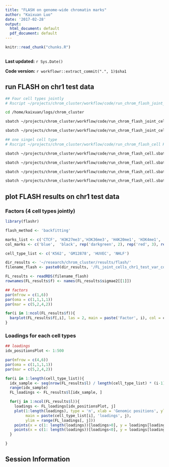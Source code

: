 ```yaml
---
title: "FLASH on genome-wide chromatin marks"
author: "Kaixuan Luo"
date: '2017-02-28'
output:
  html_document: default
  pdf_document: default
---
```


```r
knitr::read_chunk("chunks.R")
```

```r
```

**Last updated:** `r Sys.Date()`

**Code version:** `r workflowr::extract_commit(".", 1)$sha1`

## run FLASH on chr1 test data

```bash

## Four cell types jointly
# Rscript ~/projects/chrom_cluster/workflow/code/run_chrom_flash_joint_cells.R backfitting

cd /home/kaixuan/logs/chrom_cluster

sbatch ~/projects/chrom_cluster/workflow/code/run_chrom_flash_joint_cells.sbatch greedy

sbatch ~/projects/chrom_cluster/workflow/code/run_chrom_flash_joint_cells.sbatch backfitting

## one singel cell type
# Rscript ~/projects/chrom_cluster/workflow/code/run_chrom_flash_cell K562 backfitting

sbatch ~/projects/chrom_cluster/workflow/code/run_chrom_flash_cell.sbatch K562 backfitting

sbatch ~/projects/chrom_cluster/workflow/code/run_chrom_flash_cell.sbatch GM12878 backfitting

sbatch ~/projects/chrom_cluster/workflow/code/run_chrom_flash_cell.sbatch HUVEC backfitting

sbatch ~/projects/chrom_cluster/workflow/code/run_chrom_flash_cell.sbatch NHLF backfitting


```

## plot FLASH results on chr1 test data

### Factors (4 cell types jointly)
```r
library(flashr)

flash_method <- 'backfitting'

marks_list <- c('CTCF', 'H3K27me3','H3K36me3', 'H4K20me1', 'H3K4me1', 'H3K4me2', 'H3K4me3','H3K27ac', 'H3K9ac', 'Control')
col_marks <- c('blue',  'black', rep('darkgreen', 2), rep('red', 3), rep('orange', 2), 'darkgray')

cell_type_list <- c('K562', 'GM12878', 'HUVEC', 'NHLF')

dir_results <- '~/research/chrom_cluster/results/flash/'
filename_flash <- paste0(dir_results, '/FL_joint_cells_chr1_test_var_col_', flash_method, '.rds')

FL_results <- readRDS(filename_flash)
rownames(FL_results$f) <- names(FL_results$sigmae2[[1]])

## factors
par(mfrow = c(1,6))
par(oma = c(1,1,1,1))
par(mar = c(5,2,4,2))

for(i in 1:ncol(FL_results$f)){
  barplot(FL_results$f[,i], las = 2, main = paste('Factor', i), col = col_marks)
}

```

### Loadings for each cell types
```r
## loadings
idx_positionsPlot <- 1:500

par(mfrow = c(4,6))
par(oma = c(1,1,1,1))
par(mar = c(5,2,4,2))

for(i in 1:length(cell_type_list)){
  idx_sample <- seq(nrow(FL_results$l) / length(cell_type_list) * (i-1) + 1, nrow(FL_results$l) / length(cell_type_list) * i)
  range(idx_sample)
  FL_loadings <- FL_results$l[idx_sample, ]

  for(j in 1:ncol(FL_results$l)){
    loadings <- FL_loadings[idx_positionsPlot, j]
    plot(1:length(loadings), type = 'n', xlab = 'Genomic positions', ylab = '',
         main = paste(cell_type_list[i], 'loadings', j),
         ylim = range(FL_loadings[, j]))
    points(x = c(1: length(loadings))[loadings>0], y = loadings[loadings>0], type = 'h', col = 'red')
    points(x = c(1: length(loadings))[loadings<0], y = loadings[loadings<0], type = 'h', col = 'blue')
  }

}

```

## Session Information

```r
```
